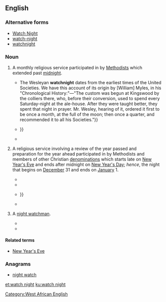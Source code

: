 ==English==
{{was wotd|2015|December|31}}
{{wikipedia|Watchnight}}

===Alternative forms===
* [[Watch Night]]
* [[watch-night]]
* [[watchnight]]

===Noun===
{{en-noun}}

# {{context|Christianity|historical|lang=en}} A monthly religious service participated in by [[Methodist]]s which extended past [[midnight]].
#* {{quote-journal|author=John Reacher|title=The End of the Year, and its Watchnight|journal=The Christian Miscellany, and Family Visiter. For the Year 1861|location=London|publisher=Published by John Mason, 27, City-Road; sold at 66, {{w|Paternoster-Row}}|month=December|year=1861|volume=VII, 2nd series|page=370|pageurl=https://books.google.com/books?id=LTQEAAAAQAAJ&pg=PA370|oclc=633552483|passage=We offer no apology for the Methodist '''watchnight''' service. It needs none. In the first days of Methodism, indeed, this service was misrepresented and reviled by those who sought occasion against us; {{...}} The Wesleyan '''watchnight''' dates from the earliest times of the United Societies. We have this account of its origin by [William] Myles, in his "Chronological History:"—"The custom was begun at Kingswood by the colliers there, who, before their conversion, used to spend every Saturday-night at the ale-house. After they were taught better, they spent that night in prayer. Mr. Wesley, hearing of it, ordered it first to be once a month, at the full of the moon; then once a quarter, and recommended it to all his Societies."}}
#* {{quote-book|author=Frank Baker|title=From Wesley to Asbury: Studies in Early American Methodism|location=Durham, N.C.|publisher={{w|Duke University Press}}|year=1976|page=|isbn=978-0-8223-0359-6|passage=[Joseph] Pilmore conducted the first '''watchnight''' in Virginia, lasting from 8:00 p.m. until midnight, on Sunday, April 25, 1773. Like the love-feast, the '''watchnight''' often formed one of the more public features of the quarterly meetings {{...}}}}
#* {{quote-book|author=John J. Dunphy|title=From Christmas to Twelfth Night in Southern Illinois|location=Charleston, S.C.|publisher=The History Press|year=2010|page=112|isbn=978-1-59629-913-9|passage=The practice actually began with the [[w:Moravian Church|Moravians]], a small Christian denomination, in Europe. Scholars believe that the first '''Watch Night''' service was held in 1733 on the estate of a German count. {{w|John Wesley}}, the founder of Methodism, incorporated the '''Watch Night''' service into his denomination, where it took root. These early '''Watch Night''' services were not New Year's Eve events, however. They were held once a month and on full moons. The first '''Watch Night''' service in the United States was held in 1770 at Old St. George's Church in Philadelphia.}}
# {{context|Christianity|lang=en}} A religious service involving a review of the year passed and preparation for the year ahead participated in by Methodists and members of other Christian [[denomination]]s which starts late on [[New Year's Eve]] and ends after midnight on [[New Year's Day]]; ''hence'', the night that begins on [[December]] 31 and ends on [[January]] 1.
#* {{quote-book|author=L[uke] Tyerman|title=The Life and Times of the Rev. John Wesley, M.A., Founder of the Methodists. [...] In Three Volumes|location=New York, N.Y.|publisher=[[w:Harper (publisher)|Harper & Brothers]]|year=1872|volume=I|page=333|pageurl=https://books.google.com/books?id=BI0ZAAAAYAAJ&pg=PA333|oclc=640072647|passage=This was the first '''watchnight''' meeting among the Methodist. The people met at half-past eight; the house was filled from end to end; and "we concluded the year," says Wesley, "wrestling with God in prayer, and praising Him for the wonderful work which He had already wrought upon the earth."}}
#* {{quote-book|title=Wesleyan Methodist Twentieth Century Celebration|location=London; Aylesbury|publisher={{w|Hazell, Watson and Viney}}|year=[1900]|section=cover title|oclc=11510571|passage=Wesleyan Methodist Twentieth Century Celebration: Order of '''Watchnight''' Service to be Held in Every Wesleyan-Methodist Place of Worship in Great Britain on the Night of Monday, 31st December, 1900, Being the Last Night of the Nineteenth Century}}
#* {{quote-news|title=Watch Night Services|work={{w|The New York Times}}|date=1 January 1901|page=2|passage=The first '''watch night''' services ever held in Grace Protestant Episcopal Church were but poorly attended, {{...}}}}
#* {{quote-book|author=R. Mark Liebenow|title=And Everyone Shall Praise: Resources for Multicultural Worship|location=Cleveland, Oh.|publisher=United Church Press|year=1999|page=77|isbn=978-0-8298-1318-0|passage='''Watchnight'''. December 31 This is a midnight service that summarizes the past year. In recent centuries, the Moravians and early Methodists have celebrated it as a vigil service focusing on newness, the spiritual life, and covenants.}}
# {{context|West African|lang=en}} A [[night watchman]].
#* {{quote-book|author=Isobel Ryan|title=Black Man's Palaver|location=London|publisher={{w|Jonathan Cape}}|year=1958|page=62|oclc=460038569|passage=Next morning a flustered '''watchnight''' waited for Bill. 'What is this t'ing?' he indignantly demanded. 'In the night I sit watching, then Madam come and pour a bucket of water on me. Next a t'ief-man come. I fight him but he too strong and he take my bicycle&nbsp;...{{nb...}}[']}}
#* {{quote-book|author=Niyi Oniororo|title=Persevere Dear Brother|edition=2nd|location=Ibadan, Nigeria|publisher=Printed at Ayo-olu Finery Press|year=1969|page=39|passage=He gave the '''watchnight''' a big sum of money to tell the court that he saw Ayo carrying those drugs into his room. He also induced the chemist to give evidence against Ayo that he was not buying those drugs for patients.}}

====Related terms====
* [[New Year's Eve]] {{qualifier|not identical to ''watch night''&nbsp;– New Year's Eve is the entire day before New Year's Day, whereas watch night is the night that begins at sundown on New Year's Eve and ends with sunrise on New Year's Day}}

===Anagrams===
* [[night watch#English|night watch]]

[[Category:West African English]]

[[et:watch night]]
[[ku:watch night]]